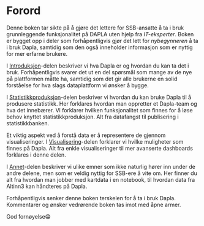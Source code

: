 # Forord {.unnumbered}

Denne boken tar sikte på å gjøre det lettere for SSB-ansatte å ta i bruk grunnleggende funksjonalitet på DAPLA uten hjelp fra *IT-eksperter*. Boken er bygget opp i deler som forhåpentligvis gjør det lett for *nybegynneren* å ta i bruk Dapla, samtidig som den også inneholder informasjon som er nyttig for mer erfarne brukere. 

I [Introduksjon](./introduksjon.html)-delen beskriver vi hva Dapla er og hvordan du kan ta det i bruk. Forhåpentligvis svarer det ut en del spørsmål som mange av de nye på plattformen måtte ha, samtidig som det gir alle brukerne en solid forståelse for hva slags dataplattform vi ønsker å bygge. 

I [Statistikkproduksjon](./statistikkproduksjon.html)-delen beskriver vi hvordan du kan bruke Dapla til å produsere statistikk. Her forklares hvordan man oppretter et Dapla-team og hva det innebærer. Vi forklarer hvilken funksjonalitet som finnes for å løse behov knyttet statistikkproduksjon. Alt fra datafangst til publisering i statistikkbanken. 

Et viktig aspekt ved å forstå data er å representere de gjennom visualiseringer. I [Visualisering](visualisering.html)-delen forklarer vi hvilke muligheter som finnes på Dapla. Alt fra enkle visualiseringer til mer avanserte dashboards forklares i denne delen. 

I [Annet](./annet.html)-delen beskriver vi ulike emner som ikke naturlig hører inn under de andre delene, men som er veldig nyttig for SSB-ere å vite om. Her finner du alt fra hvordan man jobber med kartdata i en notebook, til hvordan data fra Altinn3 kan håndteres på Dapla.

Forhåpentligvis senker denne boken terskelen for å ta i bruk Dapla. Kommentarer og ønsker vedrørende boken tas imot med åpne armer.

God fornøyelse😁
